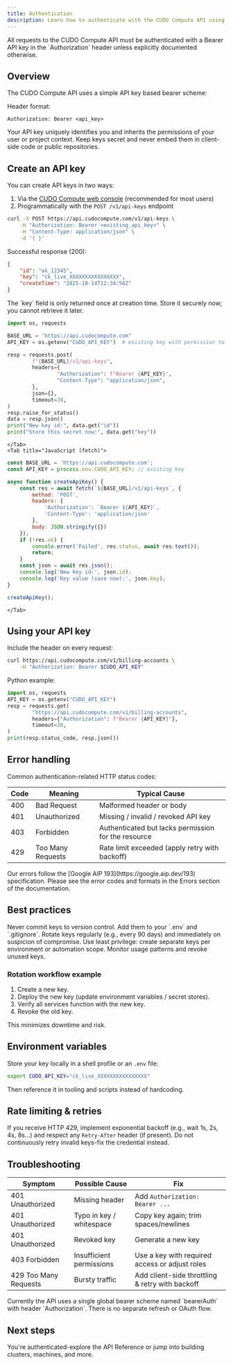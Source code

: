 ```yaml
---
title: Authentication
description: Learn how to authenticate with the CUDO Compute API using bearer API keys, manage key rotation, and avoid common errors.
---
```


<Note>
All requests to the CUDO Compute API must be authenticated with a Bearer API key in the `Authorization` header unless explicitly documented otherwise.
</Note>

## Overview

The CUDO Compute API uses a simple API key based bearer scheme:

Header format:

```http
Authorization: Bearer <api_key>
```

Your API key uniquely identifies you and inherits the permissions of your user or project context. Keep keys secret and never embed them in client-side code or public repositories.

## Create an API key

You can create API keys in two ways:

1. Via the [CUDO Compute web console](https://compute.cudo.org/profile/api-keys?create=api-key) (recommended for most users)
2. Programmatically with the `POST /v1/api-keys` endpoint

<Tabs>
	<Tab title="cURL">

```bash
curl -X POST https://api.cudocompute.com/v1/api-keys \
	-H "Authorization: Bearer <existing_api_key>" \
	-H "Content-Type: application/json" \
	-d '{ }'
```

Successful response (200):

```json
{
	"id": "ak_12345",
	"key": "ck_live_XXXXXXXXXXXXXXXX",
	"createTime": "2025-10-14T12:34:56Z"
}
```

<Warning>
The `key` field is only returned once at creation time. Store it securely now; you cannot retrieve it later.
</Warning>
	</Tab>
	<Tab title="Python (requests)">

```python
import os, requests

BASE_URL = "https://api.cudocompute.com"
API_KEY = os.getenv("CUDO_API_KEY")  # existing key with permission to create more keys

resp = requests.post(
		f"{BASE_URL}/v1/api-keys",
		headers={
				"Authorization": f"Bearer {API_KEY}",
				"Content-Type": "application/json",
		},
		json={},
		timeout=30,
)
resp.raise_for_status()
data = resp.json()
print("New key id:", data.get("id"))
print("Store this secret now:", data.get("key"))
```
	</Tab>
	<Tab title="JavaScript (fetch)">

```js
const BASE_URL = 'https://api.cudocompute.com';
const API_KEY = process.env.CUDO_API_KEY; // existing key

async function createApiKey() {
	const res = await fetch(`${BASE_URL}/v1/api-keys`, {
		method: 'POST',
		headers: {
			'Authorization': `Bearer ${API_KEY}`,
			'Content-Type': 'application/json'
		},
		body: JSON.stringify({})
	});
	if (!res.ok) {
		console.error('Failed', res.status, await res.text());
		return;
	}
	const json = await res.json();
	console.log('New key id:', json.id);
	console.log('Key value (save now):', json.key);
}

createApiKey();
```
	</Tab>
</Tabs>


## Using your API key

Include the header on every request:

```bash
curl https://api.cudocompute.com/v1/billing-accounts \
	-H "Authorization: Bearer $CUDO_API_KEY"
```

Python example:

```python
import os, requests
API_KEY = os.getenv("CUDO_API_KEY")
resp = requests.get(
		"https://api.cudocompute.com/v1/billing-accounts",
		headers={"Authorization": f"Bearer {API_KEY}"},
		timeout=30,
)
print(resp.status_code, resp.json())
```

## Error handling

Common authentication-related HTTP status codes:

| Code | Meaning | Typical Cause |
|------|---------|---------------|
| 400 | Bad Request | Malformed header or body |
| 401 | Unauthorized | Missing / invalid / revoked API key |
| 403 | Forbidden | Authenticated but lacks permission for the resource |
| 429 | Too Many Requests | Rate limit exceeded (apply retry with backoff) |


<Note>
Our errors follow the [Google AIP 193](https://google.aip.dev/193) specification. Please see the error codes and formats in the <Link href="/docs/api/errors">Errors</Link> section of the documentation.
</Note>

## Best practices

<Checklist>
	<CheckItem>Never commit keys to version control. Add them to your `.env` and `.gitignore`.</CheckItem>
	<CheckItem>Rotate keys regularly (e.g., every 90 days) and immediately on suspicion of compromise.</CheckItem>
	<CheckItem>Use least privilege: create separate keys per environment or automation scope.</CheckItem>
	<CheckItem>Monitor usage patterns and revoke unused keys.</CheckItem>
</Checklist>

### Rotation workflow example

1. Create a new key.
2. Deploy the new key (update environment variables / secret stores).
3. Verify all services function with the new key.
4. Revoke the old key.

This minimizes downtime and risk.

## Environment variables

Store your key locally in a shell profile or an `.env` file:

```bash
export CUDO_API_KEY="ck_live_XXXXXXXXXXXXXXXX"
```

Then reference it in tooling and scripts instead of hardcoding.

## Rate limiting & retries

If you receive HTTP 429, implement exponential backoff (e.g., wait 1s, 2s, 4s, 8s...) and respect any `Retry-After` header (if present). Do not continuously retry invalid keys-fix the credential instead.

## Troubleshooting

| Symptom | Possible Cause | Fix |
|---------|----------------|-----|
| 401 Unauthorized | Missing header | Add `Authorization: Bearer ...` |
| 401 Unauthorized | Typo in key / whitespace | Copy key again; trim spaces/newlines |
| 401 Unauthorized | Revoked key | Generate a new key | 
| 403 Forbidden | Insufficient permissions | Use a key with required access or adjust roles |
| 429 Too Many Requests | Bursty traffic | Add client-side throttling & retry with backoff |

<Note>
Currently the API uses a single global bearer scheme named `bearerAuth` with header `Authorization`. There is no separate refresh or OAuth flow.
</Note>

## Next steps

You're authenticated-explore the <Link href="/docs/api/introduction">API Reference</Link> or jump into building clusters, machines, and more.

